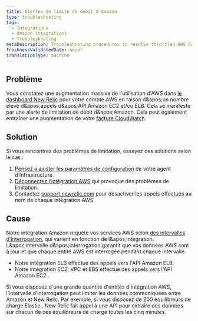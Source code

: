```yaml
---
title: Alertes de limite de débit d'Amazon
type: troubleshooting
tags:
  - Integrations
  - Amazon integrations
  - Troubleshooting
metaDescription: Troubleshooting procedures to resolve throttled AWS data with your infrastructure integration.
freshnessValidatedDate: never
translationType: machine
---
```


## Problème

Vous constatez une augmentation massive de l'utilisation d'AWS dans [le dashboard New Relic](/docs/infrastructure/new-relic-infrastructure/data-instrumentation/new-relic-apm-data-infrastructure) pour votre compte AWS en raison d&amp;apos;un nombre élevé d&amp;apos;appels d&amp;apos;API Amazon EC2 et/ou ELB. Cela se manifeste par une alerte de limitation de débit d&amp;apos;Amazon. Cela peut également entraîner une augmentation de votre [facture CloudWatch](/docs/infrastructure/infrastructure-integrations/troubleshooting/cloudwatch-billing-issues).

## Solution

Si vous rencontrez des problèmes de limitation, essayez ces solutions selon le cas :

1. [Pensez à ajuster les paramètres de configuration](/docs/infrastructure/new-relic-infrastructure/configuration/configure-infrastructure-agent) de votre agent d’infrastructure.
2. [Déconnectez l’intégration AWS](/docs/infrastructure/infrastructure-integrations/getting-started/connect-aws-integrations-infrastructure#disconnect) qui provoque des problèmes de limitation.
3. Contactez [support.newrelic.com](https://support.newrelic.com/) pour désactiver les appels effectués au nom de chaque intégration AWS.

## Cause

Notre intégration Amazon requête vos services AWS selon [des intervalles d'interrogation](/docs/infrastructure/infrastructure-integrations/amazon-integrations/aws-polling-intervals-infrastructure-integrations), qui varient en fonction de l&amp;apos;intégration. L&amp;apos;intervalle d&amp;apos;interrogation garantit que vos données AWS sont à jour et que chaque entité AWS est interrogée pendant chaque intervalle.

* Notre intégration ELB effectue des appels vers l'API Amazon ELB.
* Notre intégration EC2, VPC et EBS effectue des appels vers l'API Amazon EC2 .

Si vous disposez d'une grande quantité d'entités d'intégration AWS, l'intervalle d'interrogation peut limiter les données communiquées entre Amazon et New Relic. Par exemple, si vous disposez de 200 équilibreurs de charge Elastic , New Relic fait appel à une API pour extraire des données sur chacun de ces équilibreurs de charge toutes les cinq minutes.